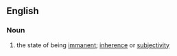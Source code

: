 ==English==
===Noun===
{{en-noun|-}}
# the state of being [[immanent]]; [[inherence]] or [[subjectivity]]